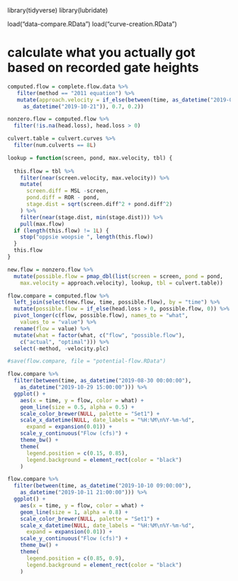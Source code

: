 library(tidyverse)
library(lubridate)

load("data-compare.RData")
load("curve-creation.RData")


# calculate what you actually got based on recorded gate heights

```r
computed.flow = complete.flow.data %>%
   filter(method == "2011 equation") %>%
   mutate(approach.velocity = if_else(between(time, as_datetime("2019-09-14"), 
     as_datetime("2019-10-21")), 0.7, 0.2))

nonzero.flow = computed.flow %>%
  filter(!is.na(head.loss), head.loss > 0)

culvert.table = culvert.curves %>%
  filter(num.culverts == 8L)
```


```r
lookup = function(screen, pond, max.velocity, tbl) {
  
  this.flow = tbl %>%
    filter(near(screen.velocity, max.velocity)) %>%
    mutate(
      screen.diff = MSL -screen,
      pond.diff = ROR - pond,
      stage.dist = sqrt(screen.diff^2 + pond.diff^2)
    ) %>%
    filter(near(stage.dist, min(stage.dist))) %>%
    pull(max.flow)
  if (length(this.flow) != 1L) {
    stop("oppsie woopsie ", length(this.flow))
  }
  this.flow
}
```
```r
new.flow = nonzero.flow %>%
  mutate(possible.flow = pmap_dbl(list(screen = screen, pond = pond,
    max.velocity = approach.velocity), lookup, tbl = culvert.table))

flow.compare = computed.flow %>%
  left_join(select(new.flow, time, possible.flow), by = "time") %>%
  mutate(possible.flow = if_else(head.loss > 0, possible.flow, 0)) %>%
  pivot_longer(c(flow, possible.flow), names_to = "what",
    values_to = "value") %>%
  rename(flow = value) %>%
  mutate(what = factor(what, c("flow", "possible.flow"),
    c("actual", "optimal"))) %>%
  select(-method, -velocity.plc)
```

```r
#save(flow.compare, file = "potential-flow.RData")
```

```r
flow.compare %>%
  filter(between(time, as_datetime("2019-08-30 00:00:00"),
    as_datetime("2019-10-29 15:00:00"))) %>%
  ggplot() +
    aes(x = time, y = flow, color = what) +
    geom_line(size = 0.5, alpha = 0.5) +
    scale_color_brewer(NULL, palette = "Set1") +
    scale_x_datetime(NULL, date_labels = "%H:%M\n%Y-%m-%d",
      expand = expansion(0.01)) +
    scale_y_continuous("Flow (cfs)") +
    theme_bw() +
    theme(
      legend.position = c(0.15, 0.85),
      legend.background = element_rect(color = "black")
    )

flow.compare %>%
  filter(between(time, as_datetime("2019-10-10 09:00:00"),
    as_datetime("2019-10-11 21:00:00"))) %>%
  ggplot() +
    aes(x = time, y = flow, color = what) +
    geom_line(size = 1, alpha = 0.8) +
    scale_color_brewer(NULL, palette = "Set1") +
    scale_x_datetime(NULL, date_labels = "%H:%M\n%Y-%m-%d",
      expand = expansion(0.01)) +
    scale_y_continuous("Flow (cfs)") +
    theme_bw() +
    theme(
      legend.position = c(0.85, 0.9),
      legend.background = element_rect(color = "black")
    )
```